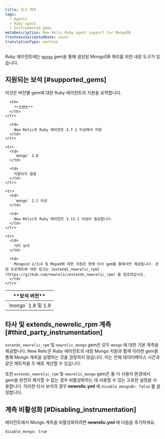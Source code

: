 ```yaml
---
title: 몽고 계측
tags:
  - Agents
  - Ruby agent
  - Instrumented gems
metaDescription: New Relic Ruby agent support for MongoDB
freshnessValidatedDate: never
translationType: machine
---
```


Ruby 에이전트에는 [`mongo`](https://rubygems.org/gems/mongo "링크가 새 창에서 열립니다.") gem을 통해 생성된 MongoDB 쿼리를 위한 내장 도구가 있습니다.

## 지원되는 보석 [#supported_gems]

이것은 버전별 gem에 대한 Ruby 에이전트의 지원을 요약합니다.

<table>
  <thead>
    <tr>
      <th style={{ width: "200px" }}>
        **보석 버전**
      </th>

      <th>
        **코멘트**
      </th>
    </tr>
  </thead>

  <tbody>
    <tr>
      <td>
        `mongo` 1.8 및 1.9
      </td>

      <td>
        New Relic의 Ruby 에이전트 3.7.1 이상에서 지원
      </td>
    </tr>

    <tr>
      <td>
        `mongo` 2.0
      </td>

      <td>
        지원되지 않음
      </td>
    </tr>

    <tr>
      <td>
        `mongo` 2.1 이상
      </td>

      <td>
        New Relic의 Ruby 에이전트 3.13.1 이상이 필요합니다.
      </td>
    </tr>

    <tr>
      <td>
        기타 보석
      </td>

      <td>
        Mongoid 2/3/4 및 Moped에 대한 지원은 현재 타사 gem을 통해서만 제공됩니다. 관련 프로젝트에 대한 링크는 [extends_newrelic_rpm](https://github.com/newrelic/extends_newrelic_rpm) 을 참조하십시오.
      </td>
    </tr>
  </tbody>
</table>

## 타사 및 extends_newrelic_rpm 계측 [#third_party_instrumentation]

`extends_newrelic_rpm` 및 `newrelic_mongo` gem은 모두 `mongo` 에 대한 기본 계측을 제공합니다. New Relic은 Ruby 에이전트의 내장 Mongo 지원과 함께 이러한 gem을 통해 Mongo 계측을 실행하는 것을 권장하지 않습니다. 이는 전체 데이터베이스 시간과 같은 메트릭을 두 배로 계산할 수 있습니다.

또한 `extends_newrelic_rpm` 및 `newrelic_mongo` gem은 둘 다 사용자 환경에서 gem을 완전히 제거할 수 없는 경우 비활성화하는 데 사용할 수 있는 고유한 설정을 사용합니다. 이러한 타사 보석의 경우 **newrelic.yml** 에 `disable_mongodb: false` 를 설정합니다.

## 계측 비활성화 [#Disabling_instrumentation]

에이전트에서 Mongo 계측을 비활성화하려면 **newrelic.yml** 에 다음을 추가하세요.

```
disable_mongo: true
```
